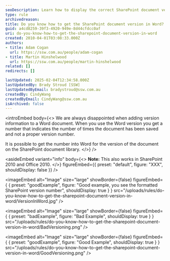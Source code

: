 ```yaml
---
seoDescription: Learn how to display the correct SharePoint document version number in your Word files.
type: rule
archivedreason:
title: Do you know how to get the SharePoint document version in Word?
guid: a4cd8259-39f3-4920-949e-8d44cfdcc0af
uri: do-you-know-how-to-get-the-sharepoint-document-version-in-word
created: 2010-04-01T03:08:33.000Z
authors:
- title: Adam Cogan
  url: https://ssw.com.au/people/adam-cogan
- title: Martin Hinshelwood
  url: https://ssw.com.au/people/martin-hinshelwood
related: []
redirects: []

lastUpdated: 2025-02-04T12:34:58.000Z
lastUpdatedBy: Brady Stroud [SSW]
lastUpdatedByEmail: bradystroud@ssw.com.au
createdBy: CindyWang
createdByEmail: CindyWang@ssw.com.au
isArchived: false
---
```


<introEmbed
  body={<>
We are always disappointed when adding version information to a Word document. When you use the Word version you get a number that indicates the number of times the document has been saved and not a proper version number.

It is possible to get the number into Word for the version of the document on the SharePoint document library.
  </>}
/>

<asideEmbed
  variant="info"
  body={<>
    **Note:** This also works in SharePoint 2010 and Office 2010.
  </>}
  figureEmbed={{
    preset: "default",
    figure: "XXX",
    shouldDisplay: false
  }}
/>

<imageEmbed
  alt="Image"
  size="large"
  showBorder={false}
  figureEmbed={ {
    preset: "goodExample",
    figure: "Good example, you see the formatted SharePoint version number",
    shouldDisplay: true
  } }
  src="/uploads/rules/do-you-know-how-to-get-the-sharepoint-document-version-in-word/VersionInWord.jpg"
/>


<imageEmbed
  alt="Image"
  size="large"
  showBorder={false}
  figureEmbed={ {
    preset: "badExample",
    figure: "Bad Example",
    shouldDisplay: true
  } }
  src="/uploads/rules/do-you-know-how-to-get-the-sharepoint-document-version-in-word/BadVersioning.png"
/>


<imageEmbed
  alt="Image"
  size="large"
  showBorder={false}
  figureEmbed={ {
    preset: "goodExample",
    figure: "Good Example",
    shouldDisplay: true
  } }
  src="/uploads/rules/do-you-know-how-to-get-the-sharepoint-document-version-in-word/GoodVersioning.png"
/>
